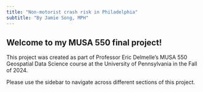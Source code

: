 ```yaml
---
title: "Non-motorist crash risk in Philadelphia"
subtitle: "By Jamie Song, MPH"
---
```


## Welcome to my MUSA 550 final project!

This project was created as part of Professor Eric Delmelle's MUSA 550 Geospatial Data Science course at the University of Pennsylvania in the Fall of 2024.

Please use the sidebar to navigate across different sections of this project.

